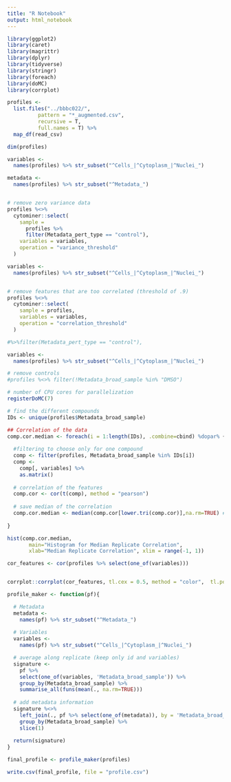 ```yaml
---
title: "R Notebook"
output: html_notebook
---
```


```r
library(ggplot2)
library(caret)
library(magrittr)
library(dplyr)
library(tidyverse)
library(stringr)
library(foreach)
library(doMC)
library(corrplot)
```

```r
profiles <- 
  list.files("../bbbc022/", 
          pattern = "*_augmented.csv",
          recursive = T,
          full.names = T) %>%
  map_df(read_csv)

dim(profiles)

variables <-
  names(profiles) %>% str_subset("^Cells_|^Cytoplasm_|^Nuclei_")

metadata <-
  names(profiles) %>% str_subset("^Metadata_")



```

```r
# remove zero variance data
profiles %<>%
  cytominer::select(
    sample = 
      profiles %>% 
      filter(Metadata_pert_type == "control"),
    variables = variables,
    operation = "variance_threshold"
  )

variables <-
  names(profiles) %>% str_subset("^Cells_|^Cytoplasm_|^Nuclei_")


# remove features that are too correlated (threshold of .9)
profiles %<>%
  cytominer::select(
    sample = profiles,
    variables = variables,
    operation = "correlation_threshold"
  )

#%>%filter(Metadata_pert_type == "control"),

variables <-
  names(profiles) %>% str_subset("^Cells_|^Cytoplasm_|^Nuclei_")

# remove controls
#profiles %<>% filter(!Metadata_broad_sample %in% "DMSO") 

```

```r
# number of CPU cores for parallelization
registerDoMC(7)

# find the different compounds
IDs <- unique(profiles$Metadata_broad_sample)

## Correlation of the data
comp.cor.median <- foreach(i = 1:length(IDs), .combine=cbind) %dopar% {
  
  #filtering to choose only for one compound
  comp <- filter(profiles, Metadata_broad_sample %in% IDs[i])
  comp <-
    comp[, variables] %>%
    as.matrix()
  
  # correlation of the features
  comp.cor <- cor(t(comp), method = "pearson")
  
  # save median of the correlation
  comp.cor.median <- median(comp.cor[lower.tri(comp.cor)],na.rm=TRUE) # 1600 values
  
}

```

```r
hist(comp.cor.median,
       main="Histogram for Median Replicate Correlation",
       xlab="Median Replicate Correlation", xlim = range(-1, 1))

```

```r
cor_features <- cor(profiles %>% select(one_of(variables)))


corrplot::corrplot(cor_features, tl.cex = 0.5, method = "color",  tl.pos="n")

```

```r
profile_maker <- function(pf){ 

  # Metadata
  metadata <-
    names(pf) %>% str_subset("^Metadata_")
  
  # Variables
  variables <-
    names(pf) %>% str_subset("^Cells_|^Cytoplasm_|^Nuclei_")

  # average along replicate (keep only id and variables)
  signature <- 
    pf %>% 
    select(one_of(variables, 'Metadata_broad_sample')) %>%
    group_by(Metadata_broad_sample) %>% 
    summarise_all(funs(mean(., na.rm=TRUE)))
  
  # add metadata information
  signature %<>%
    left_join(., pf %>% select(one_of(metadata)), by = 'Metadata_broad_sample') %>%
    group_by(Metadata_broad_sample) %>%
    slice(1)
  
  return(signature)
}

final_profile <- profile_maker(profiles)

write.csv(final_profile, file = "profile.csv")

```





